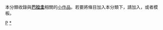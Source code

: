 {{Catnav|頁面分類|地理|地理小作品|美洲地理小作品|南美洲地理小作品}}
{{Catnav|頁面分類|地理|国家|美洲国家|巴拉圭}}
{{hiddencat}}
{{WPSS-cat}}
本分類收錄與'''[[巴拉圭|巴拉圭]]'''相關的[[Wikipedia:小作品|小作品]]。若要將條目加入本分類下，請加入'''{{tl|Paraguay-stub}}'''，或者'''{{tl|巴拉圭小作品}}'''模板。

[[Category:南美洲小作品|P]]
[[Category:巴拉圭|*]]